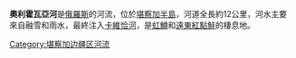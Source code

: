 '''奧利霍瓦亞河'''是[[俄羅斯|俄羅斯]]的河流，位於[[堪察加半島|堪察加半島]]，河道全長約12公里，河水主要來自融雪和雨水，最終注入[[卡維恰河|卡維恰河]]，是[[虹鱒|虹鱒]]和[[遠東紅點鮭|遠東紅點鮭]]的棲息地。

{{Russia-geo-stub}}

[[Category:堪察加边疆区河流|Category:堪察加边疆区河流]]